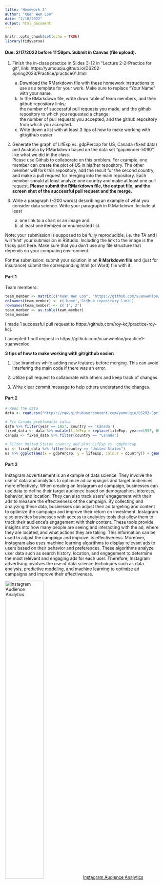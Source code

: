 ```yaml
---
title: 'Homework 3'
author: "Xuan Wen Loo"
date: "2/10/2022"
output: html_document
---
```


```r
knitr::opts_chunk$set(echo = TRUE)
library(tidyverse)
```

#### Due: 2/17/2022 before 11:59pm. Submit in Canvas (file upload).

1. Finish the in-class practice in Slides 3-12 in "Lecture 2-2-Practice for git", link: https://yumouqiu.github.io/DS202-Spring2023/Practice/practice01.html  
    a. Download the RMarkdown file with these homework instructions to use as a template for your work. Make sure to replace "Your Name" with your name.  
    b. In the RMarkdown file, write down table of team members, and their github repository links;   
the number of successful pull requests you made, and the github repository to which you requested a change;  
the number of pull requests you accepted, and the github repository from which you accepted.  
    c. Write down a list with at least 3 tips of how to make working with git/github easier  

2. Generate the graph of LifExp vs. gdpPercap for US, Canada (fixed data) and Australia by RMarkdown based on the data set "gapminder-5060", like what we did in the class.  
Please use Github to collaborate on this problem. For example, one member can create the plot of US in his/her repository. The other member will fork this repository, add the result for the second country, and make a pull request for merging into the main repository. Each member should at least analyze one country and make at least one pull request. **Please submit the RMarkdown file, the output file, and the screen shot of the successful pull request and the merge.**

3. Write a paragraph (~200 words) describing an example of what you consider data science. Write your paragraph in R Markdown. Include at least 
    a. one link to a chart or an image and 
    b. at least one itemized or enumerated list.
    

Note: your submission is supposed to be fully reproducible, i.e. the TA and I will 'knit' your submission in RStudio. Including the link to the image is the tricky part here. Make sure that you don't use any file structure that depends on your computing environment.


For the submission: submit your solution in an **R Markdown file** and (just for insurance) submit the corresponding html (or Word) file with it. 

#### Part 1
Team members:
```r
team_member <- matrix(c("Xuan Wen Loo", 'https://github.com/xuanwenloo/practice1-xuanwenloo', "Roy Khoo", 'https://github.com/roy-kcj/practice-roy-kcj'), ncol = 2, byrow = TRUE)
colnames(team_member) <- c('Name','Github repository link')
rownames(team_member) <- c('1','2')
team_member <- as.table(team_member)
team_member
```

I made 1 successful pull request to https://github.com/roy-kcj/practice-roy-kcj.

I accepted 1 pull request in https://github.com/xuanwenloo/practice1-xuanwenloo.


**3 tips of how to make working with git/github easier:**

1. Use branches while adding new features before merging. This can avoid interfering the main code if there was an error.

2. Utilize pull request to collaborate with others and keep track of changes.

3. Write clear commit message to help others understand the changes.


#### Part 2
```r
# Read the data
data <- read.csv("https://raw.githubusercontent.com/yumouqiu/DS202-Spring2023/main/Lecture1_collaborative-environment/data/gapminder-5060.csv")

# Fix Canada problematic value
data %>% filter(year == 1957, country == 'Canada')
fixed_data <- data %>% mutate(lifeExp = replace(lifeExp, year==1957, 69.96))
canada <- fixed_data %>% filter(country == "Canada")

# Filter United States country and plot LifExp vs. gdpPercap
us <- fixed_data %>% filter(country == "United States")
us %>% ggplot(aes(x = gdpPercap, y = lifeExp, colour = country)) + geom_line() + geom_line(data = fixed_data %>% filter(country %in% c("Canada", "Australia")))

```


#### Part 3
Instagram advertisement is an example of data science. They involve the use of data and analytics to optimize ad campaigns and target audiences more effectively. When creating an Instagram ad campaign, businesses can use data to define their target audience based on demographics, interests, behavior, and location. They can also track users' engagement with their ads to measure the effectiveness of the campaign. By collecting and analyzing these data, businesses can adjust their ad targeting and content to optimize the campaign and improve their return on investment. Instagram also provides businesses with access to analytics tools that allow them to track their audience's engagement with their content. These tools provide insights into how many people are seeing and interacting with the ad, where they are located, and what actions they are taking. This information can be used to adjust the campaign and improve its effectiveness. Moreover, Instagram also uses machine learning algorithms to display relevant ads to users based on their behavior and preferences. These algorithms analyze user data such as search history, location, and engagement to determine the most relevant and engaging ads for each user. Therefore, Instagram advertising involves the use of data science techniques such as data analysis, predictive modeling, and machine learning to optimize ad campaigns and improve their effectiveness.


![Instagram Audience Analytics](https://images.ctfassets.net/az3stxsro5h5/1moQ81hGKZAnNW6PguBvtm/e67eb9cabf906bbe0ae56aa25c441c58/https___later.com_blog_wp-content_uploads_2021_01_how-to-access-instagram-audience-analytics-1024x580.png?w=1024&h=580&q=50&fm=webp){width=50%, height=50%}
[Instagram Audience Analytics](https://images.ctfassets.net/az3stxsro5h5/1moQ81hGKZAnNW6PguBvtm/e67eb9cabf906bbe0ae56aa25c441c58/https___later.com_blog_wp-content_uploads_2021_01_how-to-access-instagram-audience-analytics-1024x580.png?w=1024&h=580&q=50&fm=webp)